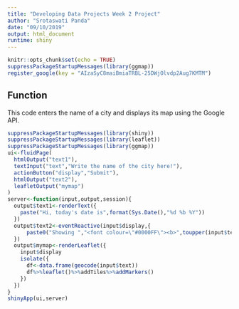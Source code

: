 ```yaml
---
title: "Developing Data Projects Week 2 Project"
author: "Srotaswati Panda"
date: "09/10/2019"
output: html_document
runtime: shiny
---
```


```r
knitr::opts_chunk$set(echo = TRUE)
suppressPackageStartupMessages(library(ggmap))
register_google(key = "AIzaSyC8maiBmiaTRBL-25DWjOlvdp2Aug7KMTM")
```

## Function
This code enters the name of a city and displays its map using the Google API.

```r
suppressPackageStartupMessages(library(shiny))
suppressPackageStartupMessages(library(leaflet))
suppressPackageStartupMessages(library(ggmap))
ui<-fluidPage(
  htmlOutput("text1"),
  textInput("text","Write the name of the city here!"),
  actionButton("display","Submit"),
  htmlOutput("text2"),
  leafletOutput("mymap")
)
server<-function(input,output,session){
  output$text1<-renderText({
    paste("Hi, today's date is",format(Sys.Date(),"%d %b %Y"))
  })
  output$text2<-eventReactive(input$display,{
      paste0("Showing ","<font colour=\"#0000FF\"><b>",toupper(input$text),"</b></font>","'s map!")
  })
  output$mymap<-renderLeaflet({
    input$display
    isolate({
      df<-data.frame(geocode(input$text))
      df%>%leaflet()%>%addTiles%>%addMarkers()
    })
  })
}
shinyApp(ui,server)
```


